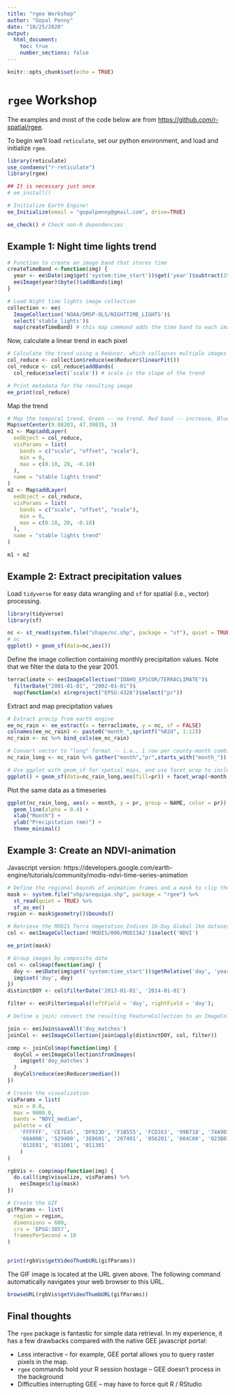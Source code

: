 ```yaml
---
title: "rgee Workshop"
author: "Gopal Penny"
date: "10/25/2020"
output: 
  html_document:
    toc: true
    number_sections: false
---
```


```r
knitr::opts_chunk$set(echo = TRUE)
```

# `rgee` Workshop

The examples and most of the code below are from [https://github.com/r-spatial/rgee](https://github.com/r-spatial/rgee).

To begin we'll load `reticulate`, set our python environment, and load and initialize `rgee`.

```r
library(reticulate)
use_condaenv("r-reticulate")
library(rgee)

## It is necessary just once
# ee_install()

# Initialize Earth Engine!
ee_Initialize(email = "gopalpenny@gmail.com", drive=TRUE)

ee_check() # Check non-R dependencies
```

## Example 1: Night time lights trend

```r
# Function to create an image band that stores time
createTimeBand <-function(img) {
  year <- ee$Date(img$get('system:time_start'))$get('year')$subtract(1991L)
  ee$Image(year)$byte()$addBands(img)
}

# Load Night time lights image collection
collection <- ee$
  ImageCollection('NOAA/DMSP-OLS/NIGHTTIME_LIGHTS')$
  select('stable_lights')$
  map(createTimeBand) # this map command adds the time band to each image within the collection
```

Now, calculate a linear trend in each pixel

```r
# Calculate the trend using a Reducer, which collapses multiple images to a single image
col_reduce <- collection$reduce(ee$Reducer$linearFit())
col_reduce <- col_reduce$addBands(
  col_reduce$select('scale')) # scale is the slope of the trend

# Print metadata for the resulting image
ee_print(col_reduce)
```

Map the trend

```r
# Map the temporal trend. Green -- no trend. Red band -- increase, Blue band - decrease
Map$setCenter(9.08203, 47.39835, 3)
m1 <- Map$addLayer(
  eeObject = col_reduce,
  visParams = list(
    bands = c("scale", "offset", "scale"),
    min = 0,
    max = c(0.18, 20, -0.18)
  ),
  name = "stable lights trend"
)
m2 <- Map$addLayer(
  eeObject = col_reduce,
  visParams = list(
    bands = c("scale", "offset", "scale"),
    min = 0,
    max = c(0.18, 20, -0.18)
  ),
  name = "stable lights trend"
)

m1 + m2
```


## Example 2: Extract precipitation values

Load `tidyverse` for easy data wrangling and `sf` for spatial (i.e., vector) processing.

```r
library(tidyverse)
library(sf)

nc <- st_read(system.file("shape/nc.shp", package = "sf"), quiet = TRUE)
# nc
ggplot() + geom_sf(data=nc,aes())
```

Define the image collection containing monthly precipitation values. Note that we filter the data to the year 2001.

```r
terraclimate <- ee$ImageCollection("IDAHO_EPSCOR/TERRACLIMATE")$
  filterDate("2001-01-01", "2002-01-01")$
  map(function(x) x$reproject("EPSG:4326")$select("pr"))
```

Extract and map precipitation values

```r
# Extract precip from earth engine
ee_nc_rain <- ee_extract(x = terraclimate, y = nc, sf = FALSE)
colnames(ee_nc_rain) <- paste0("month_",sprintf("%02d", 1:12))
nc_rain <- nc %>% bind_cols(ee_nc_rain)

# Convert vector to "long" format -- i.e., 1 row per county-month combination
nc_rain_long <- nc_rain %>% gather("month","pr",starts_with("month_"))

# Use ggplot with geom_sf for spatial maps, and use facet_wrap to include a panel for each month
ggplot() + geom_sf(data=nc_rain_long,aes(fill=pr)) + facet_wrap(~month,ncol = 3)
```

Plot the same data as a timeseries

```r
ggplot(nc_rain_long, aes(x = month, y = pr, group = NAME, color = pr)) +
  geom_line(alpha = 0.4) +
  xlab("Month") +
  ylab("Precipitation (mm)") +
  theme_minimal()
```

## Example 3: Create an NDVI-animation

Javascript version: https://developers.google.com/earth-engine/tutorials/community/modis-ndvi-time-series-animation

```r
# Define the regional bounds of animation frames and a mask to clip the NDVI data by.
mask <- system.file("shp/arequipa.shp", package = "rgee") %>% 
  st_read(quiet = TRUE) %>% 
  sf_as_ee()
region <- mask$geometry()$bounds()

# Retrieve the MODIS Terra Vegetation Indices 16-Day Global 1km dataset as an ee.ImageCollection and select the NDVI band.
col <- ee$ImageCollection('MODIS/006/MOD13A2')$select('NDVI')

ee_print(mask)

# Group images by composite date
col <- col$map(function(img) {
  doy <- ee$Date(img$get('system:time_start'))$getRelative('day', 'year')
  img$set('doy', doy)
})
distinctDOY <- col$filterDate('2013-01-01', '2014-01-01')
```




```r
filter <- ee$Filter$equals(leftField = 'doy', rightField = 'doy');

# Define a join; convert the resulting FeatureCollection to an ImageCollection.

join <- ee$Join$saveAll('doy_matches')
joinCol <- ee$ImageCollection(join$apply(distinctDOY, col, filter))

comp <- joinCol$map(function(img) {
  doyCol = ee$ImageCollection$fromImages(
    img$get('doy_matches')
  )
  doyCol$reduce(ee$Reducer$median())
})
```


```r
# Create the visualization
visParams = list(
  min = 0.0,
  max = 9000.0,
  bands = "NDVI_median",
  palette = c(
    'FFFFFF', 'CE7E45', 'DF923D', 'F1B555', 'FCD163', '99B718', '74A901',
    '66A000', '529400', '3E8601', '207401', '056201', '004C00', '023B01',
    '012E01', '011D01', '011301'
    )
)

rgbVis <- comp$map(function(img) {
  do.call(img$visualize, visParams) %>% 
    ee$Image$clip(mask)
})
```


```r
# Create the GIF
gifParams <- list(
  region = region,
  dimensions = 600,
  crs = 'EPSG:3857',
  framesPerSecond = 10
)


print(rgbVis$getVideoThumbURL(gifParams))
```

The GIF image is located at the URL given above. The following command automatically navigates your web browser to this URL.

```r
browseURL(rgbVis$getVideoThumbURL(gifParams))
```

## Final thoughts

The `rgee` package is fantastic for simple data retrieval. In my experience, it has a few drawbacks compared with the native GEE javascript portal:

* Less interactive -- for example, GEE portal allows you to query raster pixels in the map. 
* `rgee` commands hold your R session hostage -- GEE doesn't process in the background
* Difficulties interrupting GEE -- may have to force quit R / RStudio
